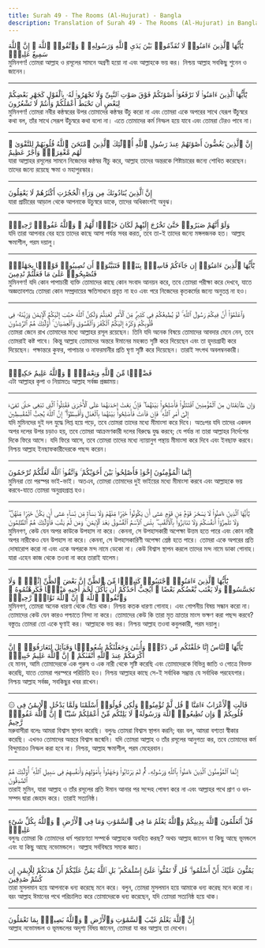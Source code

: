 ```yaml
---
title: Surah 49 - The Rooms (Al-Hujurat) - Bangla
description: Translation of Surah 49 - The Rooms (Al-Hujurat) in Bangla
---
```





<Aside type="quran" title="1">
يَٰٓأَيُّهَا ٱلَّذِينَ ءَامَنُوا۟ لَا تُقَدِّمُوا۟ بَيْنَ يَدَىِ ٱللَّهِ وَرَسُولِهِۦ ۖ وَٱتَّقُوا۟ ٱللَّهَ ۚ إِنَّ ٱللَّهَ سَمِيعٌ عَلِيمٌۭ
</Aside>

<Aside type="reference" title="1">
মুমিনগণ! তোমরা আল্লাহ ও রসূলের সামনে অগ্রণী হয়ো না এবং আল্লাহকে ভয় কর। নিশ্চয় আল্লাহ সবকিছু শুনেন ও জানেন।
</Aside>

---

<Aside type="quran" title="2">
يَٰٓأَيُّهَا ٱلَّذِينَ ءَامَنُوا۟ لَا تَرْفَعُوٓا۟ أَصْوَٰتَكُمْ فَوْقَ صَوْتِ ٱلنَّبِىِّ وَلَا تَجْهَرُوا۟ لَهُۥ بِٱلْقَوْلِ كَجَهْرِ بَعْضِكُمْ لِبَعْضٍ أَن تَحْبَطَ أَعْمَٰلُكُمْ وَأَنتُمْ لَا تَشْعُرُونَ
</Aside>

<Aside type="reference" title="2">
মুমিনগণ! তোমরা নবীর কন্ঠস্বরের উপর তোমাদের কন্ঠস্বর উঁচু করো না এবং তোমরা একে অপরের সাথে যেরূপ উঁচুস্বরে কথা বল, তাঁর সাথে সেরূপ উঁচুস্বরে কথা বলো না। এতে তোমাদের কর্ম নিস্ফল হয়ে যাবে এবং তোমরা টেরও পাবে না।
</Aside>

---

<Aside type="quran" title="3">
إِنَّ ٱلَّذِينَ يَغُضُّونَ أَصْوَٰتَهُمْ عِندَ رَسُولِ ٱللَّهِ أُو۟لَٰٓئِكَ ٱلَّذِينَ ٱمْتَحَنَ ٱللَّهُ قُلُوبَهُمْ لِلتَّقْوَىٰ ۚ لَهُم مَّغْفِرَةٌۭ وَأَجْرٌ عَظِيمٌ
</Aside>

<Aside type="reference" title="3">
যারা আল্লাহর রসূলের সামনে নিজেদের কন্ঠস্বর নীচু করে, আল্লাহ তাদের অন্তরকে শিষ্টাচারের জন্যে শোধিত করেছেন। তাদের জন্যে রয়েছে ক্ষমা ও মহাপুরস্কার।
</Aside>

---

<Aside type="quran" title="4">
إِنَّ ٱلَّذِينَ يُنَادُونَكَ مِن وَرَآءِ ٱلْحُجُرَٰتِ أَكْثَرُهُمْ لَا يَعْقِلُونَ
</Aside>

<Aside type="reference" title="4">
যারা প্রাচীরের আড়াল থেকে আপনাকে উচুস্বরে ডাকে, তাদের অধিকাংশই অবুঝ।
</Aside>

---

<Aside type="quran" title="5">
وَلَوْ أَنَّهُمْ صَبَرُوا۟ حَتَّىٰ تَخْرُجَ إِلَيْهِمْ لَكَانَ خَيْرًۭا لَّهُمْ ۚ وَٱللَّهُ غَفُورٌۭ رَّحِيمٌۭ
</Aside>

<Aside type="reference" title="5">
যদি তারা আপনার বের হয়ে তাদের কাছে আসা পর্যন্ত সবর করত, তবে তা-ই তাদের জন্যে মঙ্গলজনক হত। আল্লাহ ক্ষমাশীল, পরম দয়ালু।
</Aside>

---

<Aside type="quran" title="6">
يَٰٓأَيُّهَا ٱلَّذِينَ ءَامَنُوٓا۟ إِن جَآءَكُمْ فَاسِقٌۢ بِنَبَإٍۢ فَتَبَيَّنُوٓا۟ أَن تُصِيبُوا۟ قَوْمًۢا بِجَهَٰلَةٍۢ فَتُصْبِحُوا۟ عَلَىٰ مَا فَعَلْتُمْ نَٰدِمِينَ
</Aside>

<Aside type="reference" title="6">
মুমিনগণ! যদি কোন পাপাচারী ব্যক্তি তোমাদের কাছে কোন সংবাদ আনয়ন করে, তবে তোমরা পরীক্ষা করে দেখবে, যাতে অজ্ঞতাবশতঃ তোমরা কোন সম্প্রদায়ের ক্ষতিসাধনে প্রবৃত্ত না হও এবং পরে নিজেদের কৃতকর্মের জন্যে অনুতপ্ত না হও।
</Aside>

---

<Aside type="quran" title="7">
وَٱعْلَمُوٓا۟ أَنَّ فِيكُمْ رَسُولَ ٱللَّهِ ۚ لَوْ يُطِيعُكُمْ فِى كَثِيرٍۢ مِّنَ ٱلْأَمْرِ لَعَنِتُّمْ وَلَٰكِنَّ ٱللَّهَ حَبَّبَ إِلَيْكُمُ ٱلْإِيمَٰنَ وَزَيَّنَهُۥ فِى قُلُوبِكُمْ وَكَرَّهَ إِلَيْكُمُ ٱلْكُفْرَ وَٱلْفُسُوقَ وَٱلْعِصْيَانَ ۚ أُو۟لَٰٓئِكَ هُمُ ٱلرَّٰشِدُونَ
</Aside>

<Aside type="reference" title="7">
তোমরা জেনে রাখ তোমাদের মধ্যে আল্লাহর রসূল রয়েছেন। তিনি যদি অনেক বিষয়ে তোমাদের আবদার মেনে নেন, তবে তোমরাই কষ্ট পাবে। কিন্তু আল্লাহ তোমাদের অন্তরে ঈমানের মহব্বত সৃষ্টি করে দিয়েছেন এবং তা হৃদয়গ্রাহী করে দিয়েছেন। পক্ষান্তরে কুফর, পাপাচার ও নাফরমানীর প্রতি ঘৃণা সৃষ্টি করে দিয়েছেন। তারাই সৎপথ অবলম্বনকারী।
</Aside>

---

<Aside type="quran" title="8">
فَضْلًۭا مِّنَ ٱللَّهِ وَنِعْمَةًۭ ۚ وَٱللَّهُ عَلِيمٌ حَكِيمٌۭ
</Aside>

<Aside type="reference" title="8">
এটা আল্লাহর কৃপা ও নিয়ামতঃ আল্লাহ সর্বজ্ঞ প্রজ্ঞাময়।
</Aside>

---

<Aside type="quran" title="9">
وَإِن طَآئِفَتَانِ مِنَ ٱلْمُؤْمِنِينَ ٱقْتَتَلُوا۟ فَأَصْلِحُوا۟ بَيْنَهُمَا ۖ فَإِنۢ بَغَتْ إِحْدَىٰهُمَا عَلَى ٱلْأُخْرَىٰ فَقَٰتِلُوا۟ ٱلَّتِى تَبْغِى حَتَّىٰ تَفِىٓءَ إِلَىٰٓ أَمْرِ ٱللَّهِ ۚ فَإِن فَآءَتْ فَأَصْلِحُوا۟ بَيْنَهُمَا بِٱلْعَدْلِ وَأَقْسِطُوٓا۟ ۖ إِنَّ ٱللَّهَ يُحِبُّ ٱلْمُقْسِطِينَ
</Aside>

<Aside type="reference" title="9">
যদি মুমিনদের দুই দল যুদ্ধে লিপ্ত হয়ে পড়ে, তবে তোমরা তাদের মধ্যে মীমাংসা করে দিবে। অতঃপর যদি তাদের একদল অপর দলের উপর চড়াও হয়, তবে তোমরা আক্রমণকারী দলের বিরুদ্ধে যুদ্ধ করবে; যে পর্যন্ত না তারা আল্লাহর নির্দেশের দিকে ফিরে আসে। যদি ফিরে আসে, তবে তোমরা তাদের মধ্যে ন্যায়ানুগ পন্থায় মীমাংসা করে দিবে এবং ইনছাফ করবে। নিশ্চয় আল্লাহ ইনছাফকারীদেরকে পছন্দ করেন।
</Aside>

---

<Aside type="quran" title="10">
إِنَّمَا ٱلْمُؤْمِنُونَ إِخْوَةٌۭ فَأَصْلِحُوا۟ بَيْنَ أَخَوَيْكُمْ ۚ وَٱتَّقُوا۟ ٱللَّهَ لَعَلَّكُمْ تُرْحَمُونَ
</Aside>

<Aside type="reference" title="10">
মুমিনরা তো পরস্পর ভাই-ভাই। অতএব, তোমরা তোমাদের দুই ভাইয়ের মধ্যে মীমাংসা করবে এবং আল্লাহকে ভয় করবে-যাতে তোমরা অনুগ্রহপ্রাপ্ত হও।
</Aside>

---

<Aside type="quran" title="11">
يَٰٓأَيُّهَا ٱلَّذِينَ ءَامَنُوا۟ لَا يَسْخَرْ قَوْمٌۭ مِّن قَوْمٍ عَسَىٰٓ أَن يَكُونُوا۟ خَيْرًۭا مِّنْهُمْ وَلَا نِسَآءٌۭ مِّن نِّسَآءٍ عَسَىٰٓ أَن يَكُنَّ خَيْرًۭا مِّنْهُنَّ ۖ وَلَا تَلْمِزُوٓا۟ أَنفُسَكُمْ وَلَا تَنَابَزُوا۟ بِٱلْأَلْقَٰبِ ۖ بِئْسَ ٱلِٱسْمُ ٱلْفُسُوقُ بَعْدَ ٱلْإِيمَٰنِ ۚ وَمَن لَّمْ يَتُبْ فَأُو۟لَٰٓئِكَ هُمُ ٱلظَّٰلِمُونَ
</Aside>

<Aside type="reference" title="11">
মুমিনগণ, কেউ যেন অপর কাউকে উপহাস না করে। কেননা, সে উপহাসকারী অপেক্ষা উত্তম হতে পারে এবং কোন নারী অপর নারীকেও যেন উপহাস না করে। কেননা, সে উপহাসকারিণী অপেক্ষা শ্রেষ্ঠ হতে পারে। তোমরা একে অপরের প্রতি দোষারোপ করো না এবং একে অপরকে মন্দ নামে ডেকো না। কেউ বিশ্বাস স্থাপন করলে তাদের মন্দ নামে ডাকা গোনাহ। যারা এহেন কাজ থেকে তওবা না করে তারাই যালেম।
</Aside>

---

<Aside type="quran" title="12">
يَٰٓأَيُّهَا ٱلَّذِينَ ءَامَنُوا۟ ٱجْتَنِبُوا۟ كَثِيرًۭا مِّنَ ٱلظَّنِّ إِنَّ بَعْضَ ٱلظَّنِّ إِثْمٌۭ ۖ وَلَا تَجَسَّسُوا۟ وَلَا يَغْتَب بَّعْضُكُم بَعْضًا ۚ أَيُحِبُّ أَحَدُكُمْ أَن يَأْكُلَ لَحْمَ أَخِيهِ مَيْتًۭا فَكَرِهْتُمُوهُ ۚ وَٱتَّقُوا۟ ٱللَّهَ ۚ إِنَّ ٱللَّهَ تَوَّابٌۭ رَّحِيمٌۭ
</Aside>

<Aside type="reference" title="12">
মুমিনগণ, তোমরা অনেক ধারণা থেকে বেঁচে থাক। নিশ্চয় কতক ধারণা গোনাহ। এবং গোপনীয় বিষয় সন্ধান করো না। তোমাদের কেউ যেন কারও পশ্চাতে নিন্দা না করে। তোমাদের কেউ কি তারা মৃত ভ্রাতার মাংস ভক্ষণ করা পছন্দ করবে? বস্তুতঃ তোমরা তো একে ঘৃণাই কর। আল্লাহকে ভয় কর। নিশ্চয় আল্লাহ তওবা কবুলকারী, পরম দয়ালু।
</Aside>

---

<Aside type="quran" title="13">
يَٰٓأَيُّهَا ٱلنَّاسُ إِنَّا خَلَقْنَٰكُم مِّن ذَكَرٍۢ وَأُنثَىٰ وَجَعَلْنَٰكُمْ شُعُوبًۭا وَقَبَآئِلَ لِتَعَارَفُوٓا۟ ۚ إِنَّ أَكْرَمَكُمْ عِندَ ٱللَّهِ أَتْقَىٰكُمْ ۚ إِنَّ ٱللَّهَ عَلِيمٌ خَبِيرٌۭ
</Aside>

<Aside type="reference" title="13">
হে মানব, আমি তোমাদেরকে এক পুরুষ ও এক নারী থেকে সৃষ্টি করেছি এবং তোমাদেরকে বিভিন্ন জাতি ও গোত্রে বিভক্ত করেছি, যাতে তোমরা পরস্পরে পরিচিতি হও। নিশ্চয় আল্লাহর কাছে সে-ই সর্বাধিক সম্ভ্রান্ত যে সর্বাধিক পরহেযগার। নিশ্চয় আল্লাহ সর্বজ্ঞ, সবকিছুর খবর রাখেন।
</Aside>

---

<Aside type="quran" title="14">
۞ قَالَتِ ٱلْأَعْرَابُ ءَامَنَّا ۖ قُل لَّمْ تُؤْمِنُوا۟ وَلَٰكِن قُولُوٓا۟ أَسْلَمْنَا وَلَمَّا يَدْخُلِ ٱلْإِيمَٰنُ فِى قُلُوبِكُمْ ۖ وَإِن تُطِيعُوا۟ ٱللَّهَ وَرَسُولَهُۥ لَا يَلِتْكُم مِّنْ أَعْمَٰلِكُمْ شَيْـًٔا ۚ إِنَّ ٱللَّهَ غَفُورٌۭ رَّحِيمٌ
</Aside>

<Aside type="reference" title="14">
মরুবাসীরা বলেঃ আমরা বিশ্বাস স্থাপন করেছি। বলুনঃ তোমরা বিশ্বাস স্থাপন করনি; বরং বল, আমরা বশ্যতা স্বীকার করেছি। এখনও তোমাদের অন্তরে বিশ্বাস জন্মেনি। যদি তোমরা আল্লাহ ও তাঁর রসূলের আনুগত্য কর, তবে তোমাদের কর্ম বিন্দুমাত্রও নিস্ফল করা হবে না। নিশ্চয়, আল্লাহ ক্ষমাশীল, পরম মেহেরবান।
</Aside>

---

<Aside type="quran" title="15">
إِنَّمَا ٱلْمُؤْمِنُونَ ٱلَّذِينَ ءَامَنُوا۟ بِٱللَّهِ وَرَسُولِهِۦ ثُمَّ لَمْ يَرْتَابُوا۟ وَجَٰهَدُوا۟ بِأَمْوَٰلِهِمْ وَأَنفُسِهِمْ فِى سَبِيلِ ٱللَّهِ ۚ أُو۟لَٰٓئِكَ هُمُ ٱلصَّٰدِقُونَ
</Aside>

<Aside type="reference" title="15">
তারাই মুমিন, যারা আল্লাহ ও তাঁর রসূলের প্রতি ঈমান আনার পর সন্দেহ পোষণ করে না এবং আল্লাহর পথে প্রাণ ও ধন-সম্পদ দ্বারা জেহাদ করে। তারাই সত্যনিষ্ঠ।
</Aside>

---

<Aside type="quran" title="16">
قُلْ أَتُعَلِّمُونَ ٱللَّهَ بِدِينِكُمْ وَٱللَّهُ يَعْلَمُ مَا فِى ٱلسَّمَٰوَٰتِ وَمَا فِى ٱلْأَرْضِ ۚ وَٱللَّهُ بِكُلِّ شَىْءٍ عَلِيمٌۭ
</Aside>

<Aside type="reference" title="16">
বলুনঃ তোমরা কি তোমাদের ধর্ম পরায়ণতা সম্পর্কে আল্লাহকে অবহিত করছ? অথচ আল্লাহ জানেন যা কিছু আছে ভূমন্ডলে এবং যা কিছু আছে নভোমন্ডলে। আল্লাহ সর্ববিষয়ে সম্যক জ্ঞাত।
</Aside>

---

<Aside type="quran" title="17">
يَمُنُّونَ عَلَيْكَ أَنْ أَسْلَمُوا۟ ۖ قُل لَّا تَمُنُّوا۟ عَلَىَّ إِسْلَٰمَكُم ۖ بَلِ ٱللَّهُ يَمُنُّ عَلَيْكُمْ أَنْ هَدَىٰكُمْ لِلْإِيمَٰنِ إِن كُنتُمْ صَٰدِقِينَ
</Aside>

<Aside type="reference" title="17">
তারা মুসলমান হয়ে আপনাকে ধন্য করেছে মনে করে। বলুন, তোমরা মুসলমান হয়ে আমাকে ধন্য করেছ মনে করো না। বরং আল্লাহ ঈমানের পথে পরিচালিত করে তোমাদেরকে ধন্য করেছেন, যদি তোমরা সত্যনিষ্ঠ হয়ে থাক।
</Aside>

---

<Aside type="quran" title="18">
إِنَّ ٱللَّهَ يَعْلَمُ غَيْبَ ٱلسَّمَٰوَٰتِ وَٱلْأَرْضِ ۚ وَٱللَّهُ بَصِيرٌۢ بِمَا تَعْمَلُونَ
</Aside>

<Aside type="reference" title="18">
আল্লাহ নভোমন্ডল ও ভূমন্ডলের অদৃশ্য বিষয় জানেন, তোমরা যা কর আল্লাহ তা দেখেন।
</Aside>

---
